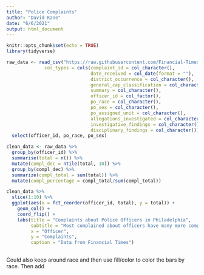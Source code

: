```yaml
---
title: "Police Complaints"
author: "David Kane"
date: "6/6/2021"
output: html_document
---
```


```r
knitr::opts_chunk$set(echo = TRUE)
library(tidyverse)
```

```r
raw_data <- read_csv("https://raw.githubusercontent.com/Financial-Times/police-misconduct-complaints-analysis/main/output/philly_clean.csv", 
              col_types = cols(complaint_id = col_character(),
                               date_received = col_date(format = ""),
                               district_occurrence = col_character(),
                               general_cap_classification = col_character(),
                               summary = col_character(),
                               officer_id = col_factor(),
                               po_race = col_character(),
                               po_sex = col_character(),
                               po_assigned_unit = col_character(),
                               allegations_investigated = col_character(),
                               investigative_findings = col_character(),
                               disciplinary_findings = col_character())) %>% 
  select(officer_id, po_race, po_sex)
```


```r
clean_data <- raw_data %>% 
  group_by(officer_id) %>% 
  summarise(total = n()) %>% 
  mutate(compl_dec = ntile(total, 10)) %>% 
  group_by(compl_dec) %>% 
  summarize(compl_total = sum(total)) %>% 
  mutate(compl_percentage = compl_total/sum(compl_total))
```


```r
clean_data %>% 
  slice(1:10) %>% 
  ggplot(aes(x = fct_reorder(officer_id, total), y = total)) +
    geom_col() +
    coord_flip() +
    labs(title = "Complaints about Police Officers in Philadelphia",
         subtitle = "Most complained about officers have many more complaints than\nthe typical officer",
         x = "Officer",
         y = "Complaints",
         caption = "Data from Financial Times") 
  
```

Could also keep around race and then use fill/color to color the bars by race. Then add

